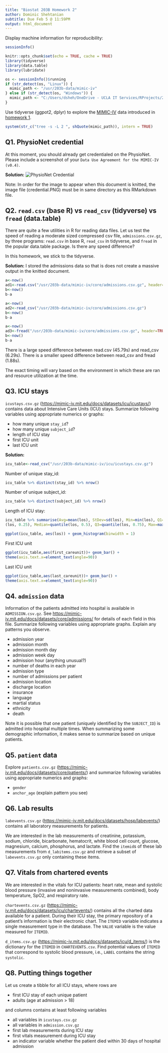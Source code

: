 ```yaml
---
title: "Biostat 203B Homework 2"
author: Dominic Shehtanian
subtitle: Due Feb 5 @ 11:59PM
output: html_document
---
```


Display machine information for reproducibility:
```r
sessionInfo()
```

```r
knitr::opts_chunk$set(echo = TRUE, cache = TRUE)
library(tidyverse)
library(data.table)
library(lubridate)
```

```r
os <- sessionInfo()$running
if (str_detect(os, "Linux")) {
  mimic_path <- "/usr/203b-data/mimic-iv"
} else if (str_detect(os, "Windows")) {
  mimic_path <- "C:/Users/dsheh/OneDrive - UCLA IT Services/RProjects/203B/datasets"
}
```

Use tidyverse (ggpot2, dplyr) to explore the [MIMIC-IV](https://mimic-iv.mit.edu) data introduced in [homework 1](https://ucla-biostat203b-2021winter.github.io/hw/hw1/hw1.html).

```r
system(str_c("tree -s -L 2 ", shQuote(mimic_path)), intern = TRUE)
```

## Q1. PhysioNet credential

At this moment, you should already get credentialed on the PhysioNet. Please include a screenshot of your `Data Use Agreement for the MIMIC-IV (v0.4)`.

**Solution:**
![PhysioNet Credential](./credential.PNG)

Note: In order for the image to appear when this document is knitted, the image file (credential.PNG) must be in same directory as this RMarkdown file.

## Q2. `read.csv` (base R) vs `read_csv` (tidyverse) vs `fread` (data.table)


There are quite a few utilities in R for reading data files. Let us test the speed of reading a moderate sized compressed csv file, `admissions.csv.gz`, by three programs: `read.csv` in base R, `read_csv` in tidyverse, and `fread` in the popular data.table package. Is there any speed difference?

In this homework, we stick to the tidyverse. 

**Solution:**
I stored the admissions data so that is does not create a massive output in the knitted document.
```r
a<-now()
ad1<-read.csv("/usr/203b-data/mimic-iv/core/admissions.csv.gz", header=TRUE)
b<-now()
b-a
```

```r
a<-now()
ad2<-read_csv("/usr/203b-data/mimic-iv/core/admissions.csv.gz")
b<-now()
b-a

```

```r
a<-now()
ad3<-fread("/usr/203b-data/mimic-iv/core/admissions.csv.gz", header=TRUE)
b<-now()
b-a
```

There is a large speed difference between read.csv (45.79s) and read_csv (6.29s). There is a smaller speed difference between read_csv and fread (1.88s).

The exact timing will vary based on the environment in which these are ran and resource utilization at the time.

## Q3. ICU stays

`icustays.csv.gz` (<https://mimic-iv.mit.edu/docs/datasets/icu/icustays/>) contains data about Intensive Care Units (ICU) stays. Summarize following variables using appropriate numerics or graphs:   

- how many unique `stay_id`?  
- how many unique `subject_id`?  
- length of ICU stay  
- first ICU unit  
- last ICU unit  

**Solution:**

```r
icu_table<-read_csv("/usr/203b-data/mimic-iv/icu/icustays.csv.gz")
```
Number of unique stay_id:
```r
icu_table %>% distinct(stay_id) %>% nrow()
```
Number of unique subject_id:
```r
icu_table %>% distinct(subject_id) %>% nrow()
```
Length of ICU stay:
```r
icu_table %>% summarise(Avg=mean(los), StDev=sd(los), Min=min(los), Q1=quantile
(los, 0.25), Median=quantile(los, 0.5), Q3=quantile(los, 0.75), Max=max(los))

```
```r
ggplot(icu_table, aes(los)) + geom_histogram(binwidth = 1)
```

First ICU unit
```r
ggplot(icu_table,aes(first_careunit))+ geom_bar() +  
theme(axis.text.x=element_text(angle=90))
```
Last ICU unit
```r
ggplot(icu_table,aes(last_careunit))+ geom_bar() +  
theme(axis.text.x=element_text(angle=90))
```

## Q4. `admission` data

Information of the patients admitted into hospital is available in `ADMISSION.csv.gz`. See <https://mimic-iv.mit.edu/docs/datasets/core/admissions/> for details of each field in this file. Summarize following variables using appropriate graphs. Explain any patterns you observe.   

- admission year  
- admission month  
- admission month day  
- admission week day  
- admission hour (anything unusual?)  
- number of deaths in each year  
- admission type  
- number of admissions per patient  
- admission location  
- discharge location  
- insurance  
- language  
- martial status  
- ethnicity  
- death 

Note it is possible that one patient (uniquely identified by the `SUBJECT_ID`) is admitted into hospital multiple times. When summarizing some demographic information, it makes sense to summarize based on unique patients. 

## Q5. `patient` data

Explore `patients.csv.gz` (<https://mimic-iv.mit.edu/docs/datasets/core/patients/>) and summarize following variables using appropriate numerics and graphs:  

- `gender`  
- `anchor_age` (explain pattern you see)

## Q6. Lab results

`labevents.csv.gz` (<https://mimic-iv.mit.edu/docs/datasets/hosp/labevents/>) contains all laboratory measurements for patients. 

We are interested in the lab measurements of creatinine, potassium, sodium, chloride, bicarbonate, hematocrit, white blood cell count, glucose, magnesium, calcium, phosphorus, and lactate. Find the `itemid`s of these lab measurements from `d_labitems.csv.gz` and retrieve a subset of `labevents.csv.gz` only containing these items.

## Q7. Vitals from chartered events

We are interested in the vitals for ICU patients: heart rate, mean and systolic blood pressure (invasive and noninvasive measurements combined), body temperature, SpO2, and respiratory rate.

`chartevents.csv.gz` (<https://mimic-iv.mit.edu/docs/datasets/icu/chartevents/>) contains all the charted data available for a patient. During their ICU stay, the primary repository of a patient’s information is their electronic chart. The `ITEMID` variable indicates a single measurement type in the database. The `VALUE` variable is the value measured for `ITEMID`. 

`d_items.csv.gz` (<https://mimic-iv.mit.edu/docs/datasets/icu/d_items/>) is the dictionary for the `ITEMID` in `CHARTEVENTS.csv`. Find potential values of `ITEMID` that correspond to systolic blood pressure, i.e., `LABEL` contains the string `systolic`. 

## Q8. Putting things together

Let us create a tibble for all ICU stays, where rows are  

- first ICU stay of each unique patient  
- adults (age at admission > 18)  

and columns contains at least following variables  

- all variables in `icustays.csv.gz`  
- all variables in `admission.csv.gz`  
- first lab measurements during ICU stay  
- first vitals measurement during ICU stay  
- an indicator variable whether the patient died within 30 days of hospital admission  

